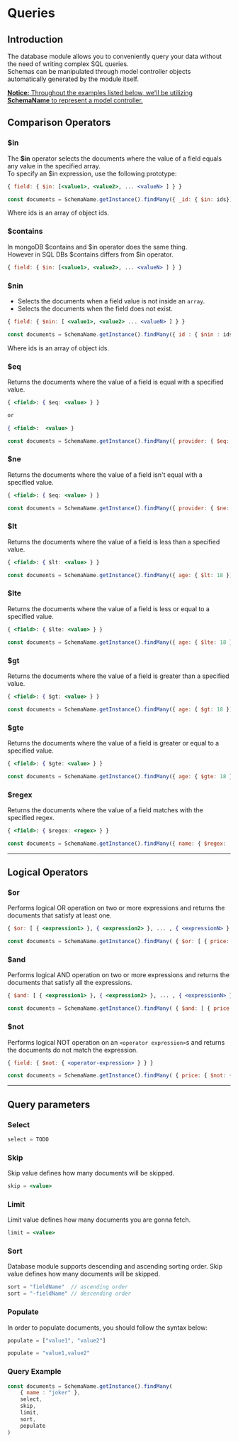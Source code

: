 # Queries

## Introduction

The database module allows you to conveniently query your data without the need of writing complex SQL queries.<br />
Schemas can be manipulated through model controller objects automatically generated by the module itself.<br />

<ins><strong>Notice:</strong> Throughout the examples listed below, we'll be utilizing <strong>SchemaName</strong> to represent a model controller.</ins>

## Comparison Operators

### $in
The **$in** operator selects the documents where the value of a field equals any value in the specified array.<br />
To specify an $in expression, use the following prototype:

```jsx title="Syntax"
{ field: { $in: [<value1>, <value2>, ... <valueN> ] } }
```

```jsx title="Example"
const documents = SchemaName.getInstance().findMany({ _id: { $in: ids})
```
Where ids is an array of object ids.

### $contains

In mongoDB $contains and $in operator does the same thing.<br />
However in SQL DBs $contains differs from $in operator. <br />

```jsx title="Syntax"
{ field: { $in: [<value1>, <value2>, ... <valueN> ] } }
```

### $nin

- Selects the documents when a field value is not inside an ```array```.
- Selects the documents when the field does not exist.

```jsx title="Syntax"
{ field: { $nin: [ <value1>, <value2> ... <valueN> ] } }
```

```jsx title="Example"
const documents = SchemaName.getInstance().findMany({ id : { $nin : ids} })
```

Where ids is an array of object ids.

### $eq

Returns the documents where the value of a field is equal with a specified value.

```jsx title="Syntax"
{ <field>: { $eq: <value> } }

or

{ <field>:  <value> }
```

```jsx title="Example"
const documents = SchemaName.getInstance().findMany({ provider: { $eq: "conduit"})
```
### $ne

Returns the documents where the value of a field isn't equal with a specified value.

```jsx title="Syntax"
{ <field>: { $eq: <value> } }
```

```jsx title="Example"
const documents = SchemaName.getInstance().findMany({ provider: { $ne: "conduit" })
```

### $lt

Returns the documents where the value of a field is less than a specified value.

```jsx title="Syntax"
{ <field>: { $lt: <value> } }
```

```jsx title="Example"
const documents = SchemaName.getInstance().findMany({ age: { $lt: 18 })
```

### $lte

Returns the documents where the value of a field is less or equal to a specified value.

```jsx title="Syntax"
{ <field>: { $lte: <value> } }
```

```jsx title="Example"
const documents = SchemaName.getInstance().findMany({ age: { $lte: 18 })
```

### $gt

Returns the documents where the value of a field is greater than a specified value.

```jsx title="Syntax"
{ <field>: { $gt: <value> } }
```

```jsx title="Example"
const documents = SchemaName.getInstance().findMany({ age: { $gt: 18 })
```

### $gte

Returns the documents where the value of a field is greater or equal to a specified value.

```jsx title="Syntax"
{ <field>: { $gte: <value> } }
```

```jsx title="Example"
const documents = SchemaName.getInstance().findMany({ age: { $gte: 18 })
```
### $regex

Returns the documents where the value of a field matches with the specified regex.

```jsx title="Syntax"
{ <field>: { $regex: <regex> } }
```

```jsx title="Example"
const documents = SchemaName.getInstance().findMany({ name: { $regex: '.*conduit.*' })
```
---------------------------------------------------------------------------------------------

## Logical Operators

### $or

Performs logical OR operation on two or more expressions and returns the documents that satisfy at least one.

```jsx title="Syntax"
{ $or: [ { <expression1> }, { <expression2> }, ... , { <expressionN> } ] }
```

```jsx title="Example"
const documents = SchemaName.getInstance().findMany( { $or: [ { price: { $lt: 20 } }, { expires: 10 } ] } )
```

### $and

Performs logical AND operation on two or more expressions and returns the documents that satisfy all the expressions.

```jsx title="Syntax"
{ $and: [ { <expression1> }, { <expression2> }, ... , { <expressionN> } ] }
```

```jsx title="Example"
const documents = SchemaName.getInstance().findMany( { $and: [ { price: { $lt: 20 } }, { expires: 10 } ] } )
```

### $not

Performs logical NOT operation on an ```<operator expression>```s and returns the documents do not match the expression.

```jsx title="Syntax"
{ field: { $not: { <operator-expression> } } }
```

```jsx title="Example"
const documents = SchemaName.getInstance().findMany( { price: { $not: { $lte: 5 } } } )
```

---------------------------------------------------------------------------------------------

## Query parameters

### Select

```jsx title="Syntax"
select = TODO
```

### Skip

Skip value defines how many documents will be skipped.
```jsx title="Syntax"
skip = <value>
```

### Limit

Limit value defines how many documents you are gonna fetch.
```jsx title="Syntax"
limit = <value>
```

### Sort

Database module supports  descending and ascending sorting order.
Skip value defines how many documents will be skipped.

```jsx title="Syntax Option 1"
sort = "fieldName"  // ascending order
sort = "-fieldName" // descending order
```

### Populate
In order to populate documents, you should follow the syntax below:

```jsx title="Syntax Option 1"
populate = ["value1", "value2"]
```

```jsx title="Syntax Option 2"
populate = "value1,value2"
```
### Query Example
```jsx title="Example"
const documents = SchemaName.getInstance().findMany(
    { name : "joker" },
    select,
    skip,
    limit,
    sort,
    populate
)
```
